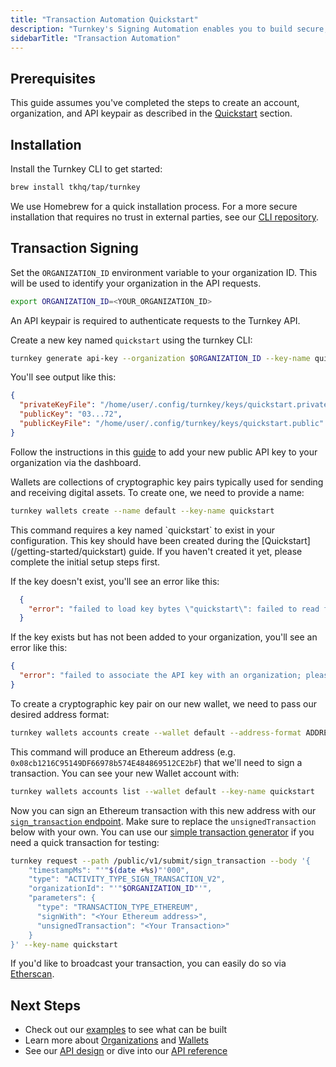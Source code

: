 ```yaml
---
title: "Transaction Automation Quickstart"
description: "Turnkey's Signing Automation enables you to build secure, programmatic signing workflows directly into your applications. With features like customizable policies, multi-party approvals, and support for any blockchain, you can confidently automate complex signing operations while maintaining enterprise-grade security."
sidebarTitle: "Transaction Automation"
---
```


## Prerequisites

This guide assumes you've completed the steps to create an account, organization, and API keypair as described in the [Quickstart](/getting-started/quickstart) section.

## Installation

Install the Turnkey CLI to get started:

```bash
brew install tkhq/tap/turnkey
```

We use Homebrew for a quick installation process. For a more secure installation that requires no trust in external parties, see our [CLI repository](https://github.com/tkhq/tkcli).

## Transaction Signing

<Steps>
<Step title="Setup">

Set the `ORGANIZATION_ID` environment variable to your organization ID. This will be used to identify your organization in the API requests.

```bash
export ORGANIZATION_ID=<YOUR_ORGANIZATION_ID>
```

An API keypair is required to authenticate requests to the Turnkey API.

Create a new key named `quickstart` using the turnkey CLI:

```bash
turnkey generate api-key --organization $ORGANIZATION_ID --key-name quickstart
```

You'll see output like this:

```json
{
  "privateKeyFile": "/home/user/.config/turnkey/keys/quickstart.private",
  "publicKey": "03...72",
  "publicKeyFile": "/home/user/.config/turnkey/keys/quickstart.public"
}
```

Follow the instructions in this [guide](/sdks/cli#add-your-public-api-key) to add your new public API key to your organization via the dashboard.
</Step>
<Step title="Create Wallet">

Wallets are collections of cryptographic key pairs typically used for sending and receiving digital assets. To create one, we need to provide a name:

```bash
turnkey wallets create --name default --key-name quickstart
```

<Note>
  This command requires a key named `quickstart` to exist in your configuration. This key should have been created during the [Quickstart](/getting-started/quickstart) guide. If you haven't created it yet, please complete the initial setup steps first.

  If the key doesn't exist, you'll see an error like this:

  ```json
    {
      "error": "failed to load key bytes \"quickstart\": failed to read from \"/.config/turnkey/keys/quickstart.private\": open /.config/turnkey/keys/quickstart.private: no such file or directory"
    }
  ```

  If the key exists but has not been added to your organization, you'll see an error like this:

  ```json
  {
    "error": "failed to associate the API key with an organization; please manually specify the organization ID"
  }
  ```
</Note>
</Step>
<Step title="Create Ethereum Account">

To create a cryptographic key pair on our new wallet, we need to pass our desired address format:

```bash
turnkey wallets accounts create --wallet default --address-format ADDRESS_FORMAT_ETHEREUM --key-name quickstart
```

This command will produce an Ethereum address (e.g. `0x08cb1216C95149DF66978b574E484869512CE2bF`) that we'll need to sign a transaction. You can see your new Wallet account with:

```bash
turnkey wallets accounts list --wallet default --key-name quickstart
```

</Step>
<Step title="Sign a Transaction">

Now you can sign an Ethereum transaction with this new address with our [`sign_transaction` endpoint](/api-reference/signing/sign-transaction). Make sure to replace the `unsignedTransaction` below with your own. You can use our [simple transaction generator](https://build.tx.xyz) if you need a quick transaction for testing:

```bash
turnkey request --path /public/v1/submit/sign_transaction --body '{
    "timestampMs": "'"$(date +%s)"'000",
    "type": "ACTIVITY_TYPE_SIGN_TRANSACTION_V2",
    "organizationId": "'"$ORGANIZATION_ID"'",
    "parameters": {
      "type": "TRANSACTION_TYPE_ETHEREUM",
      "signWith": "<Your Ethereum address>",
      "unsignedTransaction": "<Your Transaction>"
    }
}' --key-name quickstart
```

If you'd like to broadcast your transaction, you can easily do so via [Etherscan](https://etherscan.io/pushTx).

</Step>
</Steps>

## Next Steps

* Check out our [examples](/getting-started/examples) to see what can be built
* Learn more about [Organizations](/concepts/organizations) and [Wallets](/concepts/wallets)
* See our [API design](/developer-reference/api-overview/intro) or dive into our [API reference](/api-reference/overview)
